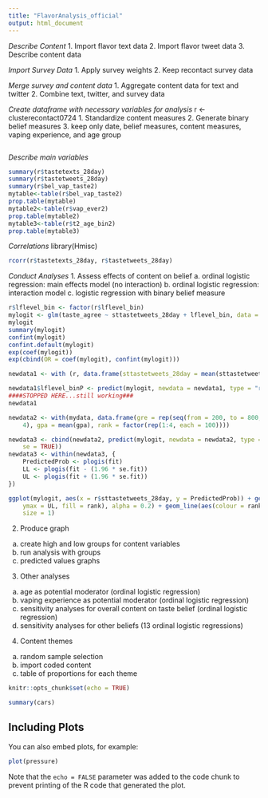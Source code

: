 ```yaml
---
title: "FlavorAnalysis_official"
output: html_document
---
```

_Describe Content_
1. Import flavor text data
2. Import flavor tweet data
3. Describe content data

_Import Survey Data_
1. Apply survey weights
2. Keep recontact survey data

_Merge survey and content data_
1. Aggregate content data for text and twitter
2. Combine text, twitter, and survey data

_Create dataframe with necessary variables for analysis_
r <- clusterecontact0724
1. Standardize content measures
2. Generate binary belief measures
3. keep only date, belief measures, content measures, vaping experience, and age group 
```r
```

_Describe main variables_
```r
summary(r$tastetexts_28day)
summary(r$tastetweets_28day)
summary(r$bel_vap_taste2)
mytable<-table(r$bel_vap_taste2)
prop.table(mytable)
mytable2<-table(r$vap_ever2)
prop.table(mytable2)
mytable3<-table(r$t2_age_bin2)
prop.table(mytable3)
```

_Correlations_
library(Hmisc)
```r
rcorr(r$tastetexts_28day, r$tastetweets_28day)
```
_Conduct Analyses_
1. Assess effects of content on belief
  a. ordinal logistic regression: main effects model (no interaction)
  b. ordinal logistic regression: interaction model 
  c. logistic regression with binary belief measure


```r
r$lflevel_bin <- factor(r$lflevel_bin)
mylogit <- glm(taste_agree ~ sttastetweets_28day + lflevel_bin, data = r)
mylogit
summary(mylogit)
confint(mylogit)
confint.default(mylogit)
exp(coef(mylogit))
exp(cbind(OR = coef(mylogit), confint(mylogit)))

newdata1 <- with (r, data.frame(sttastetweets_28day = mean(sttastetweets_28day), lflevel_bin = factor(1:2)))

newdata1$lflevel_binP <- predict(mylogit, newdata = newdata1, type = "response")
####STOPPED HERE...still working###
newdata1

newdata2 <- with(mydata, data.frame(gre = rep(seq(from = 200, to = 800, length.out = 100),
    4), gpa = mean(gpa), rank = factor(rep(1:4, each = 100))))

newdata3 <- cbind(newdata2, predict(mylogit, newdata = newdata2, type = "link",
    se = TRUE))
newdata3 <- within(newdata3, {
    PredictedProb <- plogis(fit)
    LL <- plogis(fit - (1.96 * se.fit))
    UL <- plogis(fit + (1.96 * se.fit))
})

ggplot(mylogit, aes(x = r$sttastetweets_28day, y = PredictedProb)) + geom_ribbon(aes(ymin = LL,
    ymax = UL, fill = rank), alpha = 0.2) + geom_line(aes(colour = rank),
    size = 1)
```
2. Produce graph
  a. create high and low groups for content variables
  b. run analysis with groups
  c. predicted values graphs
3. Other analyses
  a. age as potential moderator (ordinal logistic regression)
  b. vaping experience as potential moderator (ordinal logistic regression)
  c. sensitivity analyses for overall content on taste belief (ordinal logistic regression)
  d. sensitivity analyses for other beliefs (13 ordinal logistic regressions)
4. Content themes
  a. random sample selection
  b. import coded content
  c. table of proportions for each theme 




```r
knitr::opts_chunk$set(echo = TRUE)
```



```r
summary(cars)
```

## Including Plots

You can also embed plots, for example:

```r
plot(pressure)
```

Note that the `echo = FALSE` parameter was added to the code chunk to prevent printing of the R code that generated the plot.
